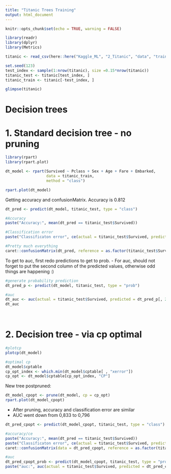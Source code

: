 ```yaml
---
title: "Titanic Trees Training"
output: html_document
---
```


```r
knitr::opts_chunk$set(echo = TRUE, warning = FALSE)

library(readr)
library(dplyr)
library(Metrics)

titanic <- read_csv(here::here("Kaggle_ML", "2_Titanic", "data", "train.csv"))

set.seed(123)
test_index <- sample(1:nrow(titanic), size =0.15*nrow(titanic))
titanic_test <- titanic[test_index, ]
titanic_train <- titanic[-test_index, ]

glimpse(titanic)
```


# Decision trees


# 1. Standard decision tree - no pruning

```r
library(rpart)
library(rpart.plot)

dt_model <- rpart(Survived ~ Pclass + Sex + Age + Fare + Embarked, 
                  data = titanic_train,
                  method = "class")

rpart.plot(dt_model)

```


Getting accuracy and confusionMatrix.
Accuracy is 0.812


```r
dt_pred <- predict(dt_model, titanic_test, type = "class")

#Accuracy
paste("Accuracy:", mean(dt_pred == titanic_test$Survived))

#Classification error
paste("Classificaton error", ce(actual = titanic_test$Survived, predicted = dt_pred))

#Pretty much everything
caret::confusionMatrix(dt_pred, reference = as.factor(titanic_test$Survived))

```

To get to auc, first redo predictions to get to prob.
- For auc, should not forget to put the second column of the predicted values, otherwise odd things are happening :)


```r
#generate probability prediction
dt_pred_p <- predict(dt_model, titanic_test, type = "prob")

#auc
dt_auc <- auc(actual = titanic_test$Survived, predicted = dt_pred_p[, 2])
dt_auc

```

<br>


# 2. Decision tree - via cp optimal

```r

#plotcp
plotcp(dt_model)

#optimal cp
dt_model$cptable
cp_opt_index <- which.min(dt_model$cptable[ , "xerror"])
cp_opt <- dt_model$cptable[cp_opt_index, "CP"]

```


New tree postpruned:


```r
dt_model_cpopt <- prune(dt_model, cp = cp_opt)
rpart.plot(dt_model_cpopt)
```

- After pruning, accuracy and classification error are similar
- AUC went down from 0,833 to 0,796


```r
dt_pred_cpopt <- predict(dt_model_cpopt, titanic_test, type = "class")

#accuracy/ce
paste("Accuracy:", mean(dt_pred == titanic_test$Survived))
paste("Classificaton error", ce(actual = titanic_test$Survived, predicted = dt_pred))
caret::confusionMatrix(data = dt_pred_cpopt, reference = as.factor(titanic_test$Survived))

#auc
dt_pred_cpopt_prob <- predict(dt_model_cpopt, titanic_test, type = "prob")
paste("auc:", auc(actual = titanic_test$Survived, predicted = dt_pred_cpopt_prob[ , 2]))

```

<br>

